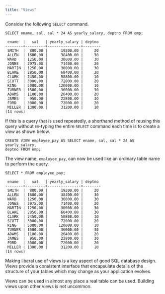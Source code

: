 ```yaml
---
title: "Views"
---
```


<div id="views" class="registered_link"></div>


Consider the following `SELECT` command.

    SELECT ename, sal, sal * 24 AS yearly_salary, deptno FROM emp;

     ename  |   sal   | yearly_salary | deptno
    --------+---------+---------------+--------
     SMITH  |  800.00 |      19200.00 |     20
     ALLEN  | 1600.00 |      38400.00 |     30
     WARD   | 1250.00 |      30000.00 |     30
     JONES  | 2975.00 |      71400.00 |     20
     MARTIN | 1250.00 |      30000.00 |     30
     BLAKE  | 2850.00 |      68400.00 |     30
     CLARK  | 2450.00 |      58800.00 |     10
     SCOTT  | 3000.00 |      72000.00 |     20
     KING   | 5000.00 |     120000.00 |     10
     TURNER | 1500.00 |      36000.00 |     30
     ADAMS  | 1100.00 |      26400.00 |     20
     JAMES  |  950.00 |      22800.00 |     30
     FORD   | 3000.00 |      72000.00 |     20
     MILLER | 1300.00 |      31200.00 |     10
    (14 rows)

If this is a query that is used repeatedly, a shorthand method of reusing this query without re-typing the entire `SELECT` command each time is to create a *view* as shown below.

    CREATE VIEW employee_pay AS SELECT ename, sal, sal * 24 AS yearly_salary,
    deptno FROM emp;

The view name, `employee_pay`, can now be used like an ordinary table name to perform the query.

    SELECT * FROM employee_pay;

     ename  |   sal   | yearly_salary | deptno
    --------+---------+---------------+--------
     SMITH  |  800.00 |      19200.00 |     20
     ALLEN  | 1600.00 |      38400.00 |     30
     WARD   | 1250.00 |      30000.00 |     30
     JONES  | 2975.00 |      71400.00 |     20
     MARTIN | 1250.00 |      30000.00 |     30
     BLAKE  | 2850.00 |      68400.00 |     30
     CLARK  | 2450.00 |      58800.00 |     10
     SCOTT  | 3000.00 |      72000.00 |     20
     KING   | 5000.00 |     120000.00 |     10
     TURNER | 1500.00 |      36000.00 |     30
     ADAMS  | 1100.00 |      26400.00 |     20
     JAMES  |  950.00 |      22800.00 |     30
     FORD   | 3000.00 |      72000.00 |     20
     MILLER | 1300.00 |      31200.00 |     10
    (14 rows)

Making liberal use of views is a key aspect of good SQL database design. Views provide a consistent interface that encapsulate details of the structure of your tables which may change as your application evolves.

Views can be used in almost any place a real table can be used. Building views upon other views is not uncommon.
